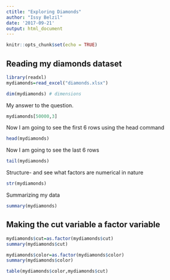 ```yaml
---
ctitle: "Exploring Diamonds"
author: "Issy Belzil"
date: '2017-09-21'
output: html_document
---
```


```r
knitr::opts_chunk$set(echo = TRUE)
```

## Reading my diamonds dataset

```r
library(readxl)
mydiamonds=read_excel("diamonds.xlsx")  
```

```r
dim(mydiamonds) # dimensions
```

My answer to the question. 

```r
mydiamonds[50000,3]
```

Now I am going to see the first 6 rows using the head command

```r
head(mydiamonds)
```

Now I am going to see the last 6 rows 

```r
tail(mydiamonds)
```

Structure- and see what factors are numerical in nature

```r
str(mydiamonds)
```

Summarizing my data

```r
summary(mydiamonds)
```

## Making the cut variable a factor variable

```r
mydiamonds$cut=as.factor(mydiamonds$cut)
summary(mydiamonds$cut)
```

```r
mydiamonds$color=as.factor(mydiamonds$color)
summary(mydiamonds$color)
```

```r
table(mydiamonds$color,mydiamonds$cut)
```


